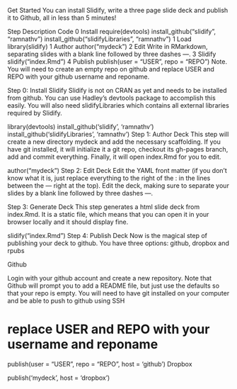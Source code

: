 Get Started
You can install Slidify, write a three page slide deck and publish it to Github, all in less than 5 minutes!
  
  Step	Description	Code
0	Install	require(devtools)
install_github("slidify", "ramnathv")
install_github("slidifyLibraries", "ramnathv")
1	Load	library(slidify)
1	Author	author("mydeck")
2	Edit	Write in RMarkdown, separating slides with a blank line followed by three dashes ---.
3	Slidify	slidify("index.Rmd")
4	Publish	publish(user = "USER", repo = "REPO")
Note. You will need to create an empty repo on github and replace USER and REPO with your github username and reponame.

Step 0: Install Slidify
Slidify is not on CRAN as yet and needs to be installed from github. You can use Hadley's devtools package to accomplish this easily. You will also need slidifyLibraries which contains all external libraries required by Slidify.

library(devtools)
install_github('slidify', 'ramnathv')
install_github('slidifyLibraries', 'ramnathv')
Step 1: Author Deck
This step will create a new directory mydeck and add the necessary scaffolding. If you have git installed, it will initialize it a git repo, checkout its gh-pages branch, add and commit everything. Finally, it will open index.Rmd for you to edit.

author("mydeck")
Step 2: Edit Deck
Edit the YAML front matter (if you don't know what it is, just replace everything to the right of the : in the lines between the --- right at the top). Edit the deck, making sure to separate your slides by a blank line followed by three dashes ---.

Step 3: Generate Deck
This step generates a html slide deck from index.Rmd. It is a static file, which means that you can open it in your browser locally and it should display fine.

slidify("index.Rmd")
Step 4: Publish Deck
Now is the magical step of publishing your deck to github. You have three options: github, dropbox and rpubs

Github

Login with your github account and create a new repository. Note that Github will prompt you to add a README file, but just use the defaults so that your repo is empty. You will need to have git installed on your computer and be able to push to github using SSH

# replace USER and REPO with your username and reponame
publish(user = "USER", repo = "REPO", host = 'github')
Dropbox

publish('mydeck', host = 'dropbox')